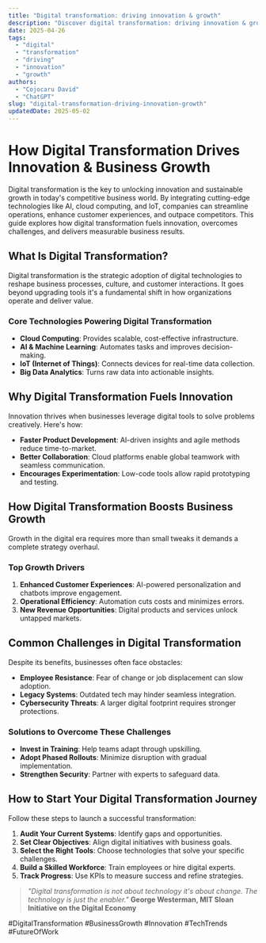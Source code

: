 ```yaml
---
title: "Digital transformation: driving innovation & growth"
description: "Discover digital transformation: driving innovation & growth with this in-depth guide, providing actionable insights and practical tips to boost your knowledge and results."
date: 2025-04-26
tags:
  - "digital"
  - "transformation"
  - "driving"
  - "innovation"
  - "growth"
authors:
  - "Cojocaru David"
  - "ChatGPT"
slug: "digital-transformation-driving-innovation-growth"
updatedDate: 2025-05-02
---
```


# How Digital Transformation Drives Innovation & Business Growth  

Digital transformation is the key to unlocking innovation and sustainable growth in today's competitive business world. By integrating cutting-edge technologies like AI, cloud computing, and IoT, companies can streamline operations, enhance customer experiences, and outpace competitors. This guide explores how digital transformation fuels innovation, overcomes challenges, and delivers measurable business results.  

## What Is Digital Transformation?  

Digital transformation is the strategic adoption of digital technologies to reshape business processes, culture, and customer interactions. It goes beyond upgrading tools it's a fundamental shift in how organizations operate and deliver value.  

### Core Technologies Powering Digital Transformation  
- **Cloud Computing**: Provides scalable, cost-effective infrastructure.  
- **AI & Machine Learning**: Automates tasks and improves decision-making.  
- **IoT (Internet of Things)**: Connects devices for real-time data collection.  
- **Big Data Analytics**: Turns raw data into actionable insights.  

## Why Digital Transformation Fuels Innovation  

Innovation thrives when businesses leverage digital tools to solve problems creatively. Here's how:  

- **Faster Product Development**: AI-driven insights and agile methods reduce time-to-market.  
- **Better Collaboration**: Cloud platforms enable global teamwork with seamless communication.  
- **Encourages Experimentation**: Low-code tools allow rapid prototyping and testing.  

## How Digital Transformation Boosts Business Growth  

Growth in the digital era requires more than small tweaks it demands a complete strategy overhaul.  

### Top Growth Drivers  
1. **Enhanced Customer Experiences**: AI-powered personalization and chatbots improve engagement.  
2. **Operational Efficiency**: Automation cuts costs and minimizes errors.  
3. **New Revenue Opportunities**: Digital products and services unlock untapped markets.  

## Common Challenges in Digital Transformation  

Despite its benefits, businesses often face obstacles:  

- **Employee Resistance**: Fear of change or job displacement can slow adoption.  
- **Legacy Systems**: Outdated tech may hinder seamless integration.  
- **Cybersecurity Threats**: A larger digital footprint requires stronger protections.  

### Solutions to Overcome These Challenges  
- **Invest in Training**: Help teams adapt through upskilling.  
- **Adopt Phased Rollouts**: Minimize disruption with gradual implementation.  
- **Strengthen Security**: Partner with experts to safeguard data.  

## How to Start Your Digital Transformation Journey  

Follow these steps to launch a successful transformation:  

1. **Audit Your Current Systems**: Identify gaps and opportunities.  
2. **Set Clear Objectives**: Align digital initiatives with business goals.  
3. **Select the Right Tools**: Choose technologies that solve your specific challenges.  
4. **Build a Skilled Workforce**: Train employees or hire digital experts.  
5. **Track Progress**: Use KPIs to measure success and refine strategies.  

> *"Digital transformation is not about technology it's about change. The technology is just the enabler."*   **George Westerman, MIT Sloan Initiative on the Digital Economy**  

#DigitalTransformation #BusinessGrowth #Innovation #TechTrends #FutureOfWork